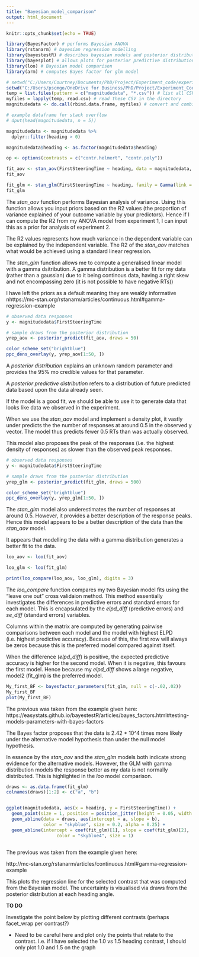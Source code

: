 ---
title: "Bayesian_model_comparison"
output: html_document
---

```{r setup, include=FALSE}
knitr::opts_chunk$set(echo = TRUE)
```

```{r load packages}
library(BayesFactor) # performs Bayesian ANOVA
library(rstanarm) # bayesian regression modelling
library(bayestestR) # describes bayesian models and posterior distributions
library(bayesplot) # allows plots for posterior predictive distributions
library(loo) # Bayesian model comparison
library(arm) # computes Bayes factor for glm model
```


```{r load data}
# setwd("C:/Users/Courtney/Documents/PhD/Project/Experiment_code/experiment_1")
setwd("C:/Users/pscmgo/OneDrive for Business/PhD/Project/Experiment_Code/experiment_1")
temp = list.files(pattern = c("magnitudedata", "*.csv")) # list all CSV files in the directory
myfiles = lapply(temp, read.csv) # read these CSV in the directory
magnitudedata <- do.call(rbind.data.frame, myfiles) # convert and combine the CSV files into dataframe

# example dataframe for stack overflow
# dput(head(magnitudedata, n = 5))
```


```{r compute model for heading variable}

magnitudedata <- magnitudedata %>%
  dplyr::filter(heading > 0)

magnitudedata$heading <- as.factor(magnitudedata$heading)

op <- options(contrasts = c("contr.helmert", "contr.poly"))

fit_aov <- stan_aov(FirstSteeringTime ~ heading, data = magnitudedata, prior = R2(location = 0.5))
fit_aov

fit_glm <- stan_glm(FirstSteeringTime ~ heading, family = Gamma(link = "identity"), data = magnitudedata)
fit_glm

```

The *stan_aov* function performs Bayesian analysis of variance. Using this function allows you input priors based on the R2 values (the proportion of variance explained of your outcome variable by your predictors). Hence if I can compute the R2 from my ANOVA model from experiment 1, I can input this as a prior for analysis of experiment 2.


The R2 values represents how much variance in the dependent variable can be explained by the independent variable. The R2 of the *stan_aov* matches what would be achieved using a standard linear regression.

The *stan_glm* function allows me to compute a generalised linear model with a gamma dsitribution. A gamma distribution is a better fit for my data (rather than a gaussian) due to it being continous data, having a right skew and not encompassing zero (it is not possible to have negative RTs))

I have left the priors as a default meaning they are weakly informative
nhttps://mc-stan.org/rstanarm/articles/continuous.html#gamma-regression-example

```{r posterior predictive distribution for the stan_aov model}

# observed data responses
y <- magnitudedata$FirstSteeringTime

# sample draws from the posterior distribution
yrep_aov <- posterior_predict(fit_aov, draws = 50)

color_scheme_set("brightblue")
ppc_dens_overlay(y, yrep_aov[1:50, ])

```

A *posterior distribution* explains an unknown random parameter and provides the 95% mo credible values for that parameter.

A *posterior predictive distribution* refers to a distribution of future predicted data based upon the data already seen. 

If the model is a good fit, we should be able to use it to generate data that looks like data we observed in the experiment. 

When we use the *stan_aov* model and implement a density plot, it vastly under predicts the the number of responses at around 0.5 in the observed y vector. The model thus predicts fewer 0.5 RTs than was actually observed.

This model also proposes the peak of the responses (i.e. the highest density of responses) as slower than the observed peak responses. 

```{r posterior predictive distribution for the stan_glm model}

# observed data responses
y <- magnitudedata$FirstSteeringTime

# sample draws from the posterior distribution
yrep_glm <- posterior_predict(fit_glm, draws = 500)

color_scheme_set("brightblue")
ppc_dens_overlay(y, yrep_glm[1:50, ])

```

The *stan_glm* model also underestimates the number of responses at around 0.5. However, it provides a better description of the response peaks. Hence this model appears to be a better description of the data than the *stan_aov* model.

It appears that modelling the data with a gamma distribution generates a better fit to the data. 

```{r model comparison using the loo package}

loo_aov <- loo(fit_aov)

loo_glm <- loo(fit_glm)

print(loo_compare(loo_aov, loo_glm), digits = 3)

```

The *loo_compare* function compares my two Bayesian model fits using the "leave one out" cross validaion method. This method essentially investigates the differences in predictive errors and standard errors for each model. This is encapsulated by the *elpd_diff* (predictive errors) and *se_diff* (standard errors) variables.

Columns within the matrix are computed by generating pairwise comparisons between each model and the model with highest ELPD (i.e. highest predictive accuracy). Because of this, the first row will always be zeros because this is the preferred model compared against itself. 

When the difference (*elpd_diff*) is positive, the expected predictive accuracy is higher for the second model. When it is negative, this favours the first model. Hence because my *elpd_diff* shows a large negative, model2 (fit_glm) is the preferred model. 

```{r testing model parameters with Bayes factors}

My_first_BF <- bayesfactor_parameters(fit_glm, null = c(-.02,.02))
My_first_BF
plot(My_first_BF)

```

The previous was taken from the example given here: https://easystats.github.io/bayestestR/articles/bayes_factors.html#testing-models-parameters-with-bayes-factors

The Bayes factor proposes that the data is 2.42 * 10^4 times more likely under the alternative model hypothesis than under the null model hypothesis.

In essence by the *stan_aov* and the *stan_glm* models both indicate strong evidence for the alternative models. However, the GLM with gamma distribution models the response better as my data is not normally distributed. This is highlighted in the *loo* model comparison. 

```{r plotting model the regression line and posterior draws from the GLM model}

draws <- as.data.frame(fit_glm)
colnames(draws)[1:2] <- c("a", "b")


ggplot(magnitudedata, aes(x = heading, y = FirstSteeringTime)) + 
  geom_point(size = 1, position = position_jitter(height = 0.05, width = 0.1), alpha = 0.3) + 
  geom_abline(data = draws, aes(intercept = a, slope = b), 
              color = "skyblue", size = 0.2, alpha = 0.25) + 
  geom_abline(intercept = coef(fit_glm)[1], slope = coef(fit_glm)[2], 
                   color = "skyblue4", size = 1) 
  
```

The previous was taken from the example given here:

http://mc-stan.org/rstanarm/articles/continuous.html#gamma-regression-example

This plots the regression line for the selected contrast that was computed from the Bayesian model. The uncertainty is visualised via draws from the posterior distribution at each heading angle.

**TO DO**

Investigate the point below by plotting different contrasts (perhaps facet_wrap per contrast?)

- Need to be careful here and plot only the points that relate to the contrast. I.e. if I have selected the 1.0 vs 1.5 heading contrast, I should only plot 1.0 and 1.5 on the graph
